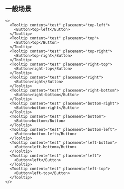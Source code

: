 ## 一般场景

```tsx live=true className=s-container--button
<>
  <Tooltip content="test" placement="top-left">
    <Button>top-left</Button>
  </Tooltip>
  <Tooltip content="test" placement="top">
    <Button>top</Button>
  </Tooltip>
  <Tooltip content="test" placement="top-right">
    <Button>top-right</Button>
  </Tooltip>
  <Tooltip content="test" placement="right-top">
    <Button>right-top</Button>
  </Tooltip>
  <Tooltip content="test" placement="right">
    <Button>right</Button>
  </Tooltip>
  <Tooltip content="test" placement="right-bottom">
    <Button>right-bottom</Button>
  </Tooltip>
  <Tooltip content="test" placement="bottom-right">
    <Button>bottom-right</Button>
  </Tooltip>
  <Tooltip content="test" placement="bottom">
    <Button>bottom</Button>
  </Tooltip>
  <Tooltip content="test" placement="bottom-left">
    <Button>bottom-left</Button>
  </Tooltip>
  <Tooltip content="test" placement="left-bottom">
    <Button>left-bottom</Button>
  </Tooltip>
  <Tooltip content="test" placement="left">
    <Button>left</Button>
  </Tooltip>
  <Tooltip content="test" placement="left-top">
    <Button>left-top</Button>
  </Tooltip>
</>
```
